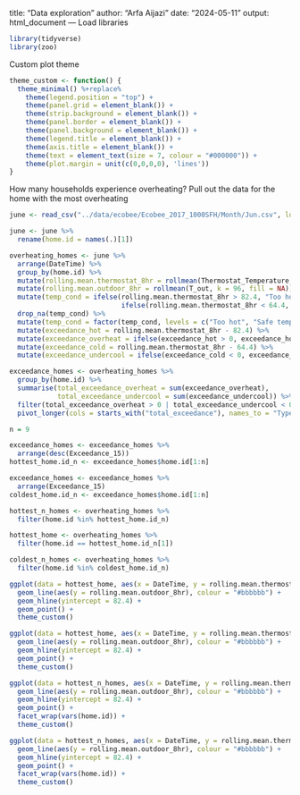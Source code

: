 
title: "Data exploration"
author: "Arfa Aijazi"
date: "2024-05-11"
output: html_document
---
Load libraries
```r
library(tidyverse)
library(zoo)
```
Custom plot theme
```r
theme_custom <- function() {
  theme_minimal() %+replace%
    theme(legend.position = "top") +
    theme(panel.grid = element_blank()) +
    theme(strip.background = element_blank()) +
    theme(panel.border = element_blank()) +
    theme(panel.background = element_blank()) +
    theme(legend.title = element_blank()) +
    theme(axis.title = element_blank()) +
    theme(text = element_text(size = 7, colour = "#000000")) +
    theme(plot.margin = unit(c(0,0,0,0), 'lines'))
}
```

How many households experience overheating? Pull out the data for the home with the most overheating
```r

june <- read_csv("../data/ecobee/Ecobee_2017_1000SFH/Month/Jun.csv", locale = locale(encoding="latin1"))

june <- june %>%
  rename(home.id = names(.)[1])

overheating_homes <- june %>%
  arrange(DateTime) %>%
  group_by(home.id) %>%
  mutate(rolling.mean.thermostat_8hr = rollmean(Thermostat_Temperature, k = 96, fill = NA)) %>%
  mutate(rolling.mean.outdoor_8hr = rollmean(T_out, k = 96, fill = NA)) %>%
  mutate(temp_cond = ifelse(rolling.mean.thermostat_8hr > 82.4, "Too hot",
                            ifelse(rolling.mean.thermostat_8hr < 64.4, "Too cold", "Safe temp"))) %>%
  drop_na(temp_cond) %>%
  mutate(temp_cond = factor(temp_cond, levels = c("Too hot", "Safe temp", "Too cold"))) %>%
  mutate(exceedance_hot = rolling.mean.thermostat_8hr - 82.4) %>%
  mutate(exceedance_overheat = ifelse(exceedance_hot > 0, exceedance_hot, 0)) %>%
  mutate(exceedance_cold = rolling.mean.thermostat_8hr - 64.4) %>%
  mutate(exceedance_undercool = ifelse(exceedance_cold < 0, exceedance_cold, 0))

exceedance_homes <- overheating_homes %>%
  group_by(home.id) %>%
  summarise(total_exceedance_overheat = sum(exceedance_overheat), 
            total_exceedance_undercool = sum(exceedance_undercool)) %>%
  filter(total_exceedance_overheat > 0 | total_exceedance_undercool < 0) %>%
  pivot_longer(cols = starts_with("total_exceedance"), names_to = "Type", values_to = "Exceedance_15")

n = 9

exceedance_homes <- exceedance_homes %>%
  arrange(desc(Exceedance_15))
hottest_home.id_n <- exceedance_homes$home.id[1:n]

exceedance_homes <- exceedance_homes %>%
  arrange(Exceedance_15)
coldest_home.id_n <- exceedance_homes$home.id[1:n]

hottest_n_homes <- overheating_homes %>%
  filter(home.id %in% hottest_home.id_n)

hottest_home <- overheating_homes %>%
  filter(home.id == hottest_home.id_n[1])

coldest_n_homes <- overheating_homes %>%
  filter(home.id %in% coldest_home.id_n)
```

```r
ggplot(data = hottest_home, aes(x = DateTime, y = rolling.mean.thermostat_8hr, colour = temp_cond)) +
  geom_line(aes(y = rolling.mean.outdoor_8hr), colour = "#bbbbbb") +
  geom_hline(yintercept = 82.4) +
  geom_point() +
  theme_custom()
```
```r
ggplot(data = hottest_home, aes(x = DateTime, y = rolling.mean.thermostat_8hr, colour = HvacMode)) +
  geom_line(aes(y = rolling.mean.outdoor_8hr), colour = "#bbbbbb") +
  geom_hline(yintercept = 82.4) +
  geom_point() +
  theme_custom()
```
```r
ggplot(data = hottest_n_homes, aes(x = DateTime, y = rolling.mean.thermostat_8hr, colour = temp_cond)) +
  geom_line(aes(y = rolling.mean.outdoor_8hr), colour = "#bbbbbb") +
  geom_hline(yintercept = 82.4) +
  geom_point() +
  facet_wrap(vars(home.id)) +
  theme_custom()
```

```r
ggplot(data = hottest_n_homes, aes(x = DateTime, y = rolling.mean.thermostat_8hr, colour = HvacMode)) +
  geom_line(aes(y = rolling.mean.outdoor_8hr), colour = "#bbbbbb") +
  geom_hline(yintercept = 82.4) +
  geom_point() +
  facet_wrap(vars(home.id)) +
  theme_custom()
```
